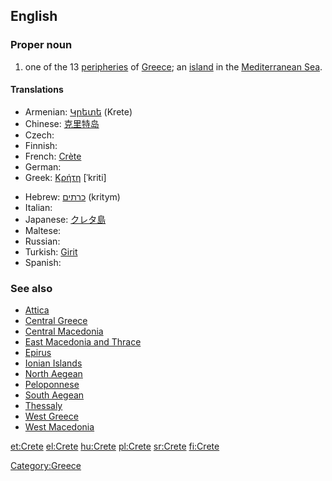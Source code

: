 {{also|crête}}
==English==

===Proper noun===
{{wikipedia}}
{{en-proper noun}}

# one of the 13 [[peripheries]] of [[Greece]]; an [[island]] in the [[Mediterranean Sea]].

====Translations====
{{top}}
* Armenian: [[Կրետե]] (Krete)
* Chinese: [[克里特岛]]
* Czech: {{t-|cs|Kréta|f}}
* Finnish: {{t+|fi|Kreeta}}
* French: [[Crète]] {{f}}
* German: {{t+|de|Kreta|n}}
* Greek: [[Κρήτη]] [ˈkriti] {{f}}
{{mid}}
* Hebrew: [[כרתים]] (kritym)
* Italian: {{t-|it|Creta|f}}
* Japanese: [[クレタ島]]
* Maltese: {{t-|mt|Kreta|xs=Maltese}}
* Russian: {{t+|ru|Крит|m|tr=Krit|sc=Cyrl}}
* Turkish: [[Girit]]
* Spanish: {{t-|es|Creta}}
{{bottom}}

===See also===
* [[Attica]]
* [[Central Greece]]
* [[Central Macedonia]]
* [[East Macedonia and Thrace]]
* [[Epirus]]
* [[Ionian Islands]]
* [[North Aegean]]
* [[Peloponnese]]
* [[South Aegean]]
* [[Thessaly]]
* [[West Greece]]
* [[West Macedonia]]

[[Category:Greece]]

[[et:Crete]]
[[el:Crete]]
[[hu:Crete]]
[[pl:Crete]]
[[sr:Crete]]
[[fi:Crete]]